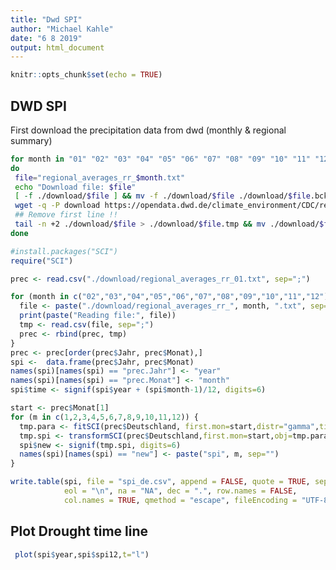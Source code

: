 ```yaml
---
title: "Dwd SPI"
author: "Michael Kahle"
date: "6 8 2019"
output: html_document
---
```


```r
knitr::opts_chunk$set(echo = TRUE)
```

## DWD SPI

First download the precipitation data from dwd (monthly & regional summary)


```sh

for month in "01" "02" "03" "04" "05" "06" "07" "08" "09" "10" "11" "12"
do
 file="regional_averages_rr_$month.txt"
 echo "Download file: $file"
 [ -f ./download/$file ] && mv -f ./download/$file ./download/$file.bck
 wget -q -P download https://opendata.dwd.de/climate_environment/CDC/regional_averages_DE/monthly/precipitation/$file
 ## Remove first line !!
 tail -n +2 ./download/$file > ./download/$file.tmp && mv ./download/$file.tmp ./download/$file
done
```


```r
#install.packages("SCI")
require("SCI")

prec <- read.csv("./download/regional_averages_rr_01.txt", sep=";")

for (month in c("02","03","04","05","06","07","08","09","10","11","12")){
  file <- paste("./download/regional_averages_rr_", month, ".txt", sep="")
  print(paste("Reading file:", file))
  tmp <- read.csv(file, sep=";")
  prec <- rbind(prec, tmp)
}
prec <- prec[order(prec$Jahr, prec$Monat),]
spi <-  data.frame(prec$Jahr, prec$Monat)
names(spi)[names(spi) == "prec.Jahr"] <- "year"
names(spi)[names(spi) == "prec.Monat"] <- "month"
spi$time <- signif(spi$year + (spi$month-1)/12, digits=6)

start <- prec$Monat[1]
for (m in c(1,2,3,4,5,6,7,8,9,10,11,12)) {
  tmp.para <- fitSCI(prec$Deutschland, first.mon=start,distr="gamma",time.scale=m,p0=TRUE)
  tmp.spi <- transformSCI(prec$Deutschland,first.mon=start,obj=tmp.para)
  spi$new <- signif(tmp.spi, digits=6)
  names(spi)[names(spi) == "new"] <- paste("spi", m, sep="")
}

write.table(spi, file = "spi_de.csv", append = FALSE, quote = TRUE, sep = ",",
            eol = "\n", na = "NA", dec = ".", row.names = FALSE,
            col.names = TRUE, qmethod = "escape", fileEncoding = "UTF-8")
```




## Plot Drought time line

```r
 plot(spi$year,spi$spi12,t="l")
```




